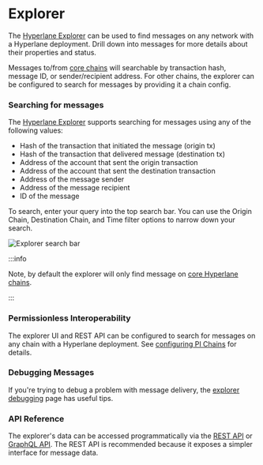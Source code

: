 # Explorer

The [Hyperlane Explorer](https://explorer.hyperlane.xyz/) can be used to find messages on any network with a Hyperlane deployment. Drill down into messages for more details about their properties and status.

Messages to/from [core chains](/docs/reference/domains) will searchable by transaction hash, message ID, or sender/recipient address. For other chains, the explorer can be configured to search for messages by providing it a chain config.

### Searching for messages

The [Hyperlane Explorer](https://explorer.hyperlane.xyz/) supports searching for messages using any of the following values:

- Hash of the transaction that initiated the message (origin tx)
- Hash of the transaction that delivered message (destination tx)
- Address of the account that sent the origin transaction
- Address of the account that sent the destination transaction
- Address of the message sender
- Address of the message recipient
- ID of the message

To search, enter your query into the top search bar. You can use the Origin Chain, Destination Chain, and Time filter options to narrow down your search.

![Explorer search bar](../static/img/explorersearchbar.png)

:::info

Note, by default the explorer will only find message on [core Hyperlane chains](/docs/reference/domains).

<!--Commenting out this line as the configuring-pi-chains page has no content on it yet.
To view messages send to and/or from other chains, see [configuring PI Chains](./guides/developer-tips/configuring-pi-chains.mdx).
-->

:::

### Permissionless Interoperability

The explorer UI and REST API can be configured to search for messages on any chain with a Hyperlane deployment. See [configuring PI Chains](/docs/guides/developer-tips/explorer-debugging/configuring-pi-chains) for details.

### Debugging Messages

If you're trying to debug a problem with message delivery, the [explorer debugging](/docs/guides/developer-tips/explorer-debugging) page has useful tips.

### API Reference

The explorer's data can be accessed programmatically via the [REST API](/docs/guides/developer-tips/explorer-debugging/rest-api) or [GraphQL API](/docs/guides/developer-tips/explorer-debugging/rest-api). The REST API is recommended because it exposes a simpler interface for message data.
